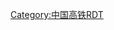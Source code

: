 {{Routemap|title=渝万高速铁路|inline=<includeonly>1</includeonly>|map=
exCONTg~~ ~~ ~~ ~~[[郑万高速铁路]]往[[郑州东站|郑州东]]{{rmri|u}}
exCONTgq\exSTR+r\exABZg+l\exKDSTeq\~~ ~~万州北动车所 ~~ ~~{{rmri|l}} [[西渝高速铁路]]城万支线往[[城口站|城口]]
exBHF-L\KBHFxa-R\~~ 818.2 ~~'''[[万州北站|万州北]]''' ~~ ~~
exKRWg+l\eKRWgr\
exCONTgq\exKRZo\eABZgr\\~~ ~~ ~~ ~~{{rmri|l}}[[成达万高速铁路]]往[[成都东站|成都东]]
exSTR2\eSTR3u!~POINTERg@fq\~~ ~~ ~~ ~~
CONT1!~exhSTRc1\exSTR+4\~~ ~~ ~~ ~~{{rmri|c3}}[[渝万城际铁路]]往[[重庆北站|重庆北]]
CONTgq\xKRZo\CONTfq~~ ~~ ~~ ~~上跨[[达万铁路]] {{rmri|l}} [[达州站]] - [[万州站]] 
exTUNNEL1~~ ~~ ~~ ~~忠县隧道
exHST~~ ~~ ~~ ~~[[忠县站|忠县]]
exTUNNEL1~~ ~~丰都隧道
exHST~~ ~~ ~~ ~~[[丰都北站|丰都北]]
\\\exSTR\STR+l\CONTfq\~~ ~~ ~~ ~~ [[渝利铁路]]往[[利川站|利川]]{{rmri|r}}
\\exHST-L\HST-R\~~ ~~ ~~[[涪陵北站|涪陵北]]
\CONTgq\xKRZo\STRr\~~ ~~ ~~ ~~ {{rmri|l}}{{BSsplit|[[渝利铁路]]往[[重庆北站|重庆北]]|[[宁蓉线]]往[[遂宁站|遂宁]]、{{站|成都东}}}}
\CONTgq\xKRZo\CONTfq\~~ ~~ ~~ ~~[[渝怀铁路]]往{{rmri|l}}[[井口站 (重庆)|井口]] - {{站|怀化}}{{rmri|r}}
\exSTR\
\exhKRZWae\~~ ~~[[复盛站|复盛]]~~ ~~涪陵长江大桥
\exSTR\~~ ~~ ~~ ~~[[重庆铁路枢纽东环线]]
\exTUNNEL2\~~ ~~[[双溪站|双溪]]
\exTUNNEL2\~~ ~~
\exTUNNEL1\~~ ~~ ~~ ~~
exCONT2\exSTR+c3\~~ ~~ ~~ ~~{{rmri|c4}}{{BSsplit|[[重庆铁路枢纽东环线]]|往{{站|重庆北}}、{{站|磨心坡}}}}
\exSTRc1\exKRZ2+4o\exSTRc3\
\exSTR+c1\exSTR+4~~ ~~ ~~
\exCONTgq\exTUNNEL1Wq\exABZq+r\exABZgr\exKRWgl\exKRW+r\\~~ ~~ ~~ ~~{{rmri|l}}{{BSsplit|[[渝黔城际铁路]]往[[重庆站|重庆]]|通过[[重庆长江隧道]]}}
\exBHF-L\exBHF-M\exBHF-R\exSTR~~1109.4~~'''[[重庆东站|{{gray|重庆东}}]]'''
exKDSTaq\exKRZoxr\exABZgr\exKRWg+l\exKRWr~~ ~~ 重庆东动车所
\exSTRl\exKRZo\exKRZoxl\exCONTfq~~ ~~ ~~ ~~[[渝长厦高速铁路]]往{{站|长沙西}}、{{站|厦门北}}{{rmri|r}}
\\exLSTR\exCONTf\~~ ~~ ~~ ~~{{BSsplit|[[重庆铁路枢纽东环线]]|往{{站|珞璜南}}}}{{rmri|d}}
\\exLSTR3\\~~ ~~ ~~ ~~联络线往渝昆高速铁路
exCONTg!~exSTRc2\exLSTR3+1!~WASSER\\\~~ ~~ ~~ ~~{{rmri|u}} [[渝昆高速铁路]]往{{站|重庆西}}
exABZg+1\!~exSTRc4\\\~~ ~~
exBHF\\\\~~ ~~[[九龙坡站|{{gray|九龙坡}}]]
exCONTf\\\\~~ ~~ ~~ ~~{{rmri|d}} [[渝昆高速铁路]]往[[昆明南站|昆明南]]
|bottom={{navbar|渝万高速铁路RDT}}
}}<noinclude>
{{rdt intro|[[渝万高速铁路]]}}
[[Category:中国高铁RDT]]